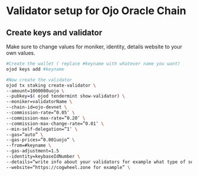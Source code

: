 
# Validator setup for Ojo Oracle Chain

## Create keys and validator

<Callout type="info" emoji="🙋‍♀️">
  Make sure to change values for moniker, identity, details website to your own values.
</Callout>

```bash
#Create the wallet ( replace #keyname with whatever name you want)
ojod keys add #keyname

#Now create the validator 
ojod tx staking create-validator \
--amount=1000000uojo \
--pubkey=$( ojod tendermint show-validator) \
--moniker=validatorName \
--chain-id=ojo-devnet \
--commission-rate=”0.05″ \
--commission-max-rate=”0.20″ \
--commission-max-change-rate=”0.01″ \
--min-self-delegation=”1″ \
--gas=”auto” \
--gas-prices=”0.001uojo” \
--from=#keyname \
--gas-adjustment=1.5
--identity=keybaseIdNumber \
--details=“write info about your validators for example what type of service you ofer etc.” \
--website=“https://cogwheel.zone for example” \
```

